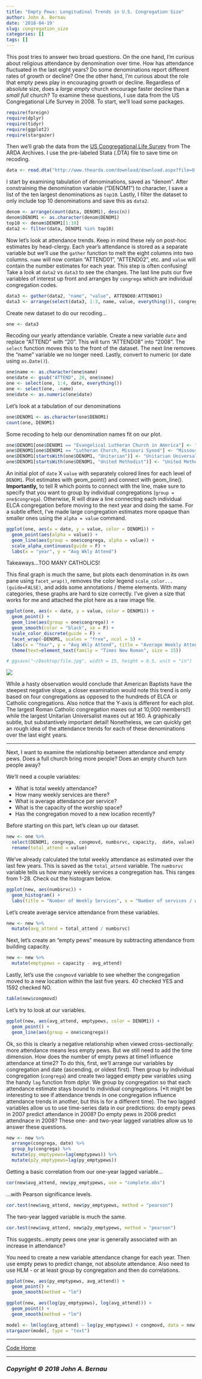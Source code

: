 ```yaml
---
title: "Empty Pews: Longitudinal Trends in U.S. Congregation Size"
author: John A. Bernau
date: '2018-04-19'
slug: congregation_size
categories: []
tags: []
---
```


This post tries to answer two broad questions. On the one hand, I'm curious about religious attendance by denomination over time. How has attendance fluctuated in the last eight years? Do some denominations report different rates of growth or decline? One the other hand, I'm curious about the role that empty pews play in encouraging growth or decline. Regardless of absolute size, does a *large empty* church encourage faster decline than a *small full* church? To examine these questions, I use data from the US Congregational Life Survey in 2008. To start, we'll load some packages.  

```r
require(foreign)
require(dplyr)
require(tidyr)
require(ggplot2)
require(stargazer)
```

Then we'll grab the data from the [US Congregational Life Survey](http://www.thearda.com/Archive/Files/Descriptions/CLS08PR.asp) from The ARDA Archives. I use the pre-labeled Stata (.DTA) file to save time on recoding.
```r
data <- read.dta("http://www.thearda.com/download/download.aspx?file=U.S.%20Congregational%20Life%20Survey,%20Wave%202,%20Random%20Sample%20Congregational%20Profile%20Survey.DTA")
```

I start by examining tabulation of denominations, saved as "denom". After constraining the denomination variable ("DENOM1") to character, I save a list of the ten largest denominations as `top10`. Lastly, I filter the dataset to only include top 10 denominations and save this as `data2`.
```r
denom <- arrange(count(data, DENOM1), desc(n))
denom$DENOM1 <- as.character(denom$DENOM1)
top10 <- denom$DENOM1[1:10]
data2 <- filter(data, DENOM1 %in% top10)
```

Now let's look at attendance trends. Keep in mind these rely on post-hoc estimates by head-clergy. Each year's attendance is stored as a separate variable but we'll use the `gather` function to melt the eight columns into two columns. `name` will now contain "ATTEND01", "ATTEND02", etc. and `value` will contain the number estimates for each year. This step is often confusing! Take a look at `data2` vs `data3` to see the changes. The last line puts our five variables of interest up front and arranges by `congrega` which are individual congregation codes.  

```r
data3 <- gather(data2, "name", "value", ATTEND08:ATTEND01)
data3 <- arrange(select(data3, 1:3, name, value, everything()), congrega)
```

Create new dataset to do our recoding...
```r
one <- data3
```

Recoding our yearly attendance variable. Create a new variable `date` and replace "ATTEND" with "20". This will turn "ATTEND08" into "2008". The `select` function moves this to the front of the dataset. The next line removes the "name" variable we no longer need. Lastly, convert to numeric (or date using `as.Date()`).
```r
one$name <- as.character(one$name)
one$date <- gsub("ATTEND", 20, one$name)
one <- select(one, 1:4, date, everything())
one <- select(one, -name)
one$date <- as.numeric(one$date)
```


Let's look at a tabulation of our denominations
```r
one$DENOM1 <- as.character(one$DENOM1)
count(one, DENOM1)
```


Some recoding to help our denomination names fit on our plot.
```r
one$DENOM1[one$DENOM1 == "Evangelical Lutheran Church in America"] <- "ELCA"
one$DENOM1[one$DENOM1 == "Lutheran Church, Missouri Synod"] <- "Missouri Synod"
one$DENOM1[startsWith(one$DENOM1, "Unitarian")] <- "Unitarian Universalist"
one$DENOM1[startsWith(one$DENOM1, "United Methodist")] <- "United Methodist"

```



An initial plot of `date` X `value` with separately colored lines for each level of `DENOM1`. Plot estimates with geom_point() and connect with geom_line(). **Importantly,** to tell R which points to connect with the line, make sure to specify that you want to group by individual congregations (`group = one$congrega`). Otherwise, R will draw a line connecting each individual ELCA congregation before moving to the next year and doing the same. For a subtle effect, I've made large congregation estimates more opaque than smaller ones using the `alpha = value` command. 
```r
ggplot(one, aes(x = date, y = value, color = DENOM1)) +
  geom_point(aes(alpha = value)) +
  geom_line(aes(group = one$congrega, alpha = value)) +
  scale_alpha_continuous(guide = F) +
  labs(x = "year", y = "Avg Wkly Attend")
```

Takeaways...TOO MANY CATHOLICS!  
  
This final graph is much the same, but plots each denomination in its own pane using `facet_wrap()`, removes the color legend `scale_color...(guide=FALSE)`, and adds some annotations / theme elements. With many categories, these graphs are hard to size correctly. I've given a size that works for me and attached the plot here as a raw image file.  
```r
ggplot(one, aes(x = date, y = value, color = DENOM1)) +
  geom_point() +
  geom_line(aes(group = one$congrega)) +
  geom_smooth(color = "black", se = F) +
  scale_color_discrete(guide = F) +
  facet_wrap(~DENOM1, scales = "free", ncol = 5) +
  labs(x = "Year", y = "Avg Wkly Attend", title = "Average Weekly Attendance (as estimated by head clergy in 2008)*", caption = "*Source: US Congregational Life Survey Wave 2\nN=5,000 US congregations") +
  theme(text=element_text(family = "Times New Roman", size = 15))

# ggsave("~/Desktop/file.jpg", width = 15, height = 8.5, unit = "in")
```

[<img src="/code/uscong.jpg"/>](/code/uscong.jpg)

While a hasty observation would conclude that American Baptists have the steepest negative slope, a closer examination would note this trend is only based on four congregations as opposed to the hundreds of ELCA or Catholic congregations. Also notice that the Y-axis is different for each plot. The largest Roman Catholic congregation maxes out at 10,000 members(!) while the largest Unitarian Universalist maxes out at 160. A graphically subtle, but substantively important detail! Nonetheless, we can quickly get an rough idea of the attendance trends for each of these denominations over the last eight years. 

___

Next, I want to examine the relationship between attendance and empty pews. Does a full church bring more people? Does an empty church turn people away?

We'll need a couple variables:  
  
* What is total weekly attendance?
* How many weekly services are there? 
* What is average attendance per service?
* What is the capacity of the worship space?
* Has the congregation moved to a new location recently?

Before starting on this part, let's clean up our dataset.
```r
new <- one %>% 
  select(DENOM1, congrega, congmovd, numbsrvc, capacity,  date, value) %>% 
  rename(total_attend = value)


```

We've already calculated the total weekly attendance as estimated over the last few years. This is saved as the `total_attend` variable. The `numbsrvc` variable tells us how many weekly services a congregation has. This ranges from 1-28. Check out the histogram below. 

```r
ggplot(new, aes(numbsrvc)) +
  geom_histogram() +
  labs(title = "Number of Weekly Services", x = "Number of services / week")
```

Let's create average service attendance from these variables. 

```r
new <- new %>%
  mutate(avg_attend = total_attend / numbsrvc)
```

Next, let's create an "empty pews" measure by subtracting attendance from building capacity.

```r
new <- new %>%
  mutate(emptypews = capacity - avg_attend)
```


Lastly, let's use the `congmovd` variable to see whether the congregation moved to a new location within the last five years. 40 checked YES and 1592 checked NO.
```r
table(new$congmovd)
```

Let's try to look at our variables.
```r
ggplot(new, aes(avg_attend, emptypews, color = DENOM1)) +
  geom_point() +
  geom_line(aes(group = one$congrega))
```

Ok, so this is clearly a negative relationship when viewed cross-sectionally: more attendance means less empty pews. But we still need to add the time dimension. How does the number of empty pews at time1 influence attendance at time2? To do this, first, we'll arrange our variables by congregation and date (ascending, or oldest first). Then group by individual congregation (`congrega`) and create two lagged empty pew variables using the handy `lag` function from dplyr. We group by congregation so that each attendance estimate stays bound to individual congregations. (*It might be interesting to see if attendance trends in one congregation influence attendance trends in another, but this is for a different time). The two lagged variables allow us to use time-series data in our predictions: do empty pews in 2007 predict attendance in 2008? Do empty pews in 2006 predict attendnace in 2008? These one- and two-year lagged variables allow us to answer these questions. 
```r
new <- new %>% 
  arrange(congrega, date) %>% 
  group_by(congrega) %>% 
  mutate(py_emptypews=lag(emptypews)) %>% 
  mutate(p2y_emptypews=lag(py_emptypews))

```

Getting a basic correlation from our one-year lagged variable...  
```r
cor(new$avg_attend, new$py_emptypews, use = "complete.obs")
```

...with Pearson significance levels.
```r
cor.test(new$avg_attend, new$py_emptypews, method = "pearson")
```

The two-year lagged variable is much the same.
```r
cor.test(new$avg_attend, new$p2y_emptypews, method = "pearson")
```


This suggests...empty pews one year is generally associated with an increase in attendance?

You need to create a new variable attendance change for each year. Then use empty pews to predict change, not absolute attendance. Also need to use HLM - or at least group by congregation and then do correlations. 

```r
ggplot(new, aes(py_emptypews, avg_attend)) +
  geom_point() +
  geom_smooth(method = "lm")
```

```r
ggplot(new, aes(log(py_emptypews), log(avg_attend))) +
  geom_point() +
  geom_smooth(method = "lm")
```



```r
model <- lm(log(avg_attend) ~ log(py_emptypews) + congmovd, data = new)
stargazer(model, type = "text")
```




___

[Code Home](/xcode/) 

___

### *Copyright &copy; 2018 John A. Bernau*
